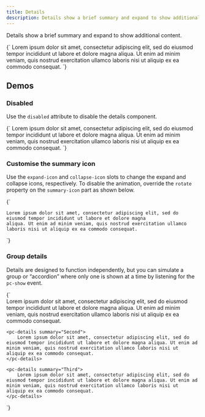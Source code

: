 ```yaml
---
title: Details
description: Details show a brief summary and expand to show additional content.
---
```



Details show a brief summary and expand to show additional content.

<CodeDemo open>
{`<pc-details summary="Toggle me">
    Lorem ipsum dolor sit amet, consectetur adipiscing elit, sed do eiusmod tempor incididunt ut labore et dolore magna aliqua. Ut enim ad minim veniam, quis nostrud exercitation ullamco laboris nisi ut aliquip ex ea commodo consequat.
</pc-details>`}
</CodeDemo>

## Demos

### Disabled

Use the `disabled` attribute to disable the details component.

<CodeDemo>
{`<pc-details summary="Disabled" disabled>
    Lorem ipsum dolor sit amet, consectetur adipiscing elit, sed do eiusmod tempor incididunt ut labore et dolore magna aliqua. Ut enim ad minim veniam, quis nostrud exercitation ullamco laboris nisi ut aliquip ex ea commodo consequat.
</pc-details>`}
</CodeDemo>

### Customise the summary icon

Use the `expand-icon` and `collapse-icon` slots to change the expand and collapse icons, respectively. To disable the animation, override the `rotate` property on the `summary-icon` part as shown below.

<CodeDemo>
{`<pc-details summary="Toggle me" class="custom-icons">
    <pc-icon
        library="default"
        icon-style="solid"
        name="plus"
        slot="expand-icon"
    ></pc-icon>
    <pc-icon
        library="default"
        icon-style="solid"
        name="minus"
        slot="collapse-icon"
    ></pc-icon>

    Lorem ipsum dolor sit amet, consectetur adipiscing elit, sed do eiusmod tempor incididunt ut labore et dolore magna
    aliqua. Ut enim ad minim veniam, quis nostrud exercitation ullamco laboris nisi ut aliquip ex ea commodo consequat.
</pc-details>

<style>
    pc-details.custom-icons::part(summary-icon) {
        rotate: none;
    }
</style>`}
</CodeDemo>

### Group details

Details are designed to function independently, but you can simulate a group or “accordion” where only one is shown at a time by listening for the `pc-show` event.

<CodeDemo>
{`<div class="details-group">
    <pc-details summary="First" open>
        Lorem ipsum dolor sit amet, consectetur adipiscing elit, sed do eiusmod tempor incididunt ut labore et dolore magna aliqua. Ut enim ad minim veniam, quis nostrud exercitation ullamco laboris nisi ut aliquip ex ea commodo consequat.
    </pc-details>

    <pc-details summary="Second">
        Lorem ipsum dolor sit amet, consectetur adipiscing elit, sed do eiusmod tempor incididunt ut labore et dolore magna aliqua. Ut enim ad minim veniam, quis nostrud exercitation ullamco laboris nisi ut aliquip ex ea commodo consequat.
    </pc-details>

    <pc-details summary="Third">
        Lorem ipsum dolor sit amet, consectetur adipiscing elit, sed do eiusmod tempor incididunt ut labore et dolore magna aliqua. Ut enim ad minim veniam, quis nostrud exercitation ullamco laboris nisi ut aliquip ex ea commodo consequat.
    </pc-details>
</div>

<script type="module">
    const container = document.querySelector(".details-group");

    container.addEventListener("pc-show", (event) => {
        if (event.target.localName === "pc-details") {
            [...container.querySelectorAll("pc-details")].map((details) => {
                details.open = event.target === details;
            });
        }
    });
</script>

<style>
    .details-group pc-details:not(:last-of-type) {
        margin-bottom: var(--pc-spacing-s);
    }
</style>`}
</CodeDemo>
